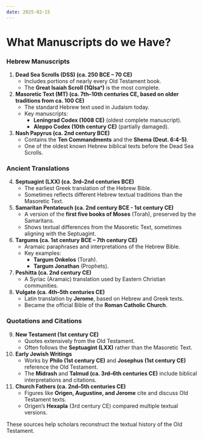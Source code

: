 ```yaml
---
date: 2025-02-15
---
```



# What Manuscripts do we Have?

<CustomImage
  src="/img/biblical-scholar-copy.png"
  alt="Biblical Scholar"
  width="400px"
/>
<DateDisplay date="2025-02-15" />

### **Hebrew Manuscripts**
1. **Dead Sea Scrolls (DSS) (ca. 250 BCE – 70 CE)**
   - Includes portions of nearly every Old Testament book.
   - The **Great Isaiah Scroll (1QIsaᵃ)** is the most complete.
2. **Masoretic Text (MT) (ca. 7th–10th centuries CE, based on older traditions from ca. 100 CE)**
   - The standard Hebrew text used in Judaism today.
   - Key manuscripts:  
     - **Leningrad Codex (1008 CE)** (oldest complete manuscript).  
     - **Aleppo Codex (10th century CE)** (partially damaged).
3. **Nash Papyrus (ca. 2nd century BCE)**
   - Contains the **Ten Commandments** and the **Shema (Deut. 6:4-5)**.
   - One of the oldest known Hebrew biblical texts before the Dead Sea Scrolls.

### **Ancient Translations**
4. **Septuagint (LXX) (ca. 3rd–2nd centuries BCE)**
   - The earliest Greek translation of the Hebrew Bible.
   - Sometimes reflects different Hebrew textual traditions than the Masoretic Text.
5. **Samaritan Pentateuch (ca. 2nd century BCE - 1st century CE)**
   - A version of the **first five books of Moses** (Torah), preserved by the Samaritans.
   - Shows textual differences from the Masoretic Text, sometimes aligning with the Septuagint.
6. **Targums (ca. 1st century BCE – 7th century CE)**
   - Aramaic paraphrases and interpretations of the Hebrew Bible.
   - Key examples:  
     - **Targum Onkelos** (Torah).  
     - **Targum Jonathan** (Prophets).
7. **Peshitta (ca. 2nd century CE)**
   - A Syriac (Aramaic) translation used by Eastern Christian communities.
8. **Vulgate (ca. 4th–5th centuries CE)**
   - Latin translation by **Jerome**, based on Hebrew and Greek texts.
   - Became the official Bible of the **Roman Catholic Church**.

### **Quotations and Citations**
9. **New Testament (1st century CE)**
   - Quotes extensively from the Old Testament.
   - Often follows the **Septuagint (LXX)** rather than the Masoretic Text.
10. **Early Jewish Writings**
    - Works by **Philo (1st century CE)** and **Josephus (1st century CE)** reference the Old Testament.
    - The **Midrash** and **Talmud (ca. 3rd–6th centuries CE)** include biblical interpretations and citations.
11. **Church Fathers (ca. 2nd–5th centuries CE)**
    - Figures like **Origen, Augustine, and Jerome** cite and discuss Old Testament texts.
    - Origen’s **Hexapla** (3rd century CE) compared multiple textual versions.

These sources help scholars reconstruct the textual history of the Old Testament.
